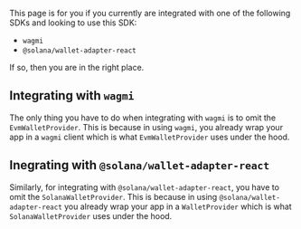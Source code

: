 This page is for you if you currently are integrated with one of the following SDKs and looking to use this SDK:

- `wagmi`
- `@solana/wallet-adapter-react`

If so, then you are in the right place.

## Integrating with `wagmi`

The only thing you have to do when integrating with `wagmi` is to omit the `EvmWalletProvider`. This is because in using `wagmi`, you already wrap your app in a `wagmi` client which is what `EvmWalletProvider` uses under the hood.

## Inegrating with `@solana/wallet-adapter-react`

Similarly, for integrating with `@solana/wallet-adapter-react`, you have to omit the `SolanaWalletProvider`. This is because in using `@solana/wallet-adapter-react` you already wrap your app in a `WalletProvider` which is what `SolanaWalletProvider` uses under the hood.
